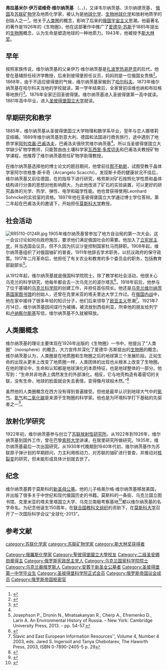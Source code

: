 {{Infobox scientist
|name              = 弗拉基米尔·伊万诺维奇·维尔纳茨基
|image             = File:1934-V I Vernadsky.jpg
|image_size        =  200px
|caption           = 1934年的维尔纳茨基
|birth_date        = {{Birth date|1863|3|12}}
|birth_place       = [[File:Flag_of_Russia.svg|22px]] [[俄罗斯帝国|俄罗斯帝国]][[圣彼得堡|圣彼得堡]]
|death_date        = {{Death date and age|1945|1|6|1863|3|12}}
|death_place       = {{USSR}}[[莫斯科|莫斯科]]
|residence         = 
|citizenship       = 
|nationality       =  {{USSR}}
|ethnicity         = 
|field             =  [[地球化学|地球化学]]、[[生物地球化学|生物地球化学]]、[[放射性定年法|放射性定年法]]
|work_institutions =  
|alma_mater        =  [[圣彼得堡国立大学|圣彼得堡国立大学]]
|doctoral_advisor  = 
|doctoral_students = 
|known_for         = [[人类圈|人类圈]]<br>[[生物地球化学|生物地球化学]]
|author_abbrev_bot = 
|author_abbrev_zoo = 
|influences        = 
|influenced        = 
|prizes            = [[斯大林奖|斯大林奖]]（1943年）
|religion          = 
|footnotes         = 
|signature         = Vernadsky Vladimir Ivanovich signature.png
}}
'''弗拉基米尔·伊万诺维奇·维尔纳茨基''' （{{lang-uk|Володимир Іванович Вернадський}}、{{lang-ru|Влади́мир Ива́нович Верна́дский}}，{{bd|1863年|3月12日|1945年|1月6日}})，又译韦尔纳茨基、沃尔纳德茨基， [[俄国|俄国]]及[[苏联|苏联]][[矿物学|矿物学]]及地质化学家，被认为是[[地球化学|地球化学]]、[[生物地球化学|生物地球化学]]和放射地质学的创始人之一<ref name="the_biosphere_and_noosphere_reader_a02">{{Cite book|last1=Samson|first1=Paul R.|last2=Pitt|first2=David C.|title=The Biosphere and Noosphere Reader: Global Environment, Society, and Change|year=1999|publisher=Routledge|location=London|isbn=978-0-415-16644-7}}</ref>。他关于[[人类圈|人类圈]]的概念，影响了后来的[[俄国宇宙主义|俄国宇宙主义]]思潮。他最著名的著作是1926年的《生物圈》，他在这部著作中推广了[[爱德华·苏斯|爱德华·苏斯]]于1885年提出的[[生物圈|生物圈]]概念，认为生命是塑造地球的一种地质力。1943年，他被授予[[斯大林奖|斯大林奖]]。

==早年==
按照家族传说，维尔纳茨基的父亲伊万·维尔纳茨基是[[扎波罗热哥萨克|扎波罗热哥萨克]]的后代，他曾在基辅担任经济学教授，后来到彼得堡担任议员，妈妈则是一位俄国女贵族<ref>{{cite web|title=V.I.Vernadsky|url=http://www.tstu.ru/eng/kultur/nauka/vernad/uchver.htm|accessdate=2014-10-30|deadurl=yes|archiveurl=https://web.archive.org/web/20080430170252/http://www.tstu.ru/eng/kultur/nauka/vernad/uchver.htm|archivedate=2008-04-30}}</ref>。1868年，由于不适应彼得堡的气候，维尔纳茨基家搬到了[[哈尔科夫|哈尔科夫]]。1873年维尔纳茨基在哈尔科夫当地的学校就读，第一学年结束后，全家曾前往维也纳和布拉格等地旅行<ref name="bio">{{cite web|title=biography|url=http://www.tstu.ru/win/kultur/nauka/vernad/biover.htm|accessdate=2014-11-03|archive-date=2022-01-23|archive-url=https://web.archive.org/web/20220123071013/https://www.tstu.ru/win/kultur/nauka/vernad/biover.htm}}</ref>。1876年全家迁回圣彼得堡。维尔纳茨基进入圣彼得堡第一高中就读。1881年高中毕业，进入[[圣彼得堡国立大学|圣彼得堡国立大学]]就读。

==早期研究和教学==
1885年，维尔纳茨基从圣彼得堡国立大学物理和数学系毕业，翌年与恋人娜塔莉亚结婚。1889年维尔纳茨基到意大利、德国和法国进行商务旅行，途中遇到了地质学家[[阿列克塞·巴甫洛夫|阿列克塞·巴甫洛夫]]，巴甫洛夫很欣赏维尔纳茨基<ref name="bio"/>。所以当圣彼得堡国立大学缺少矿物学教师，只能暂由由土壤科学家[[瓦西里·多库切夫|瓦西里·多库切夫]]和巴甫洛夫教授矿物学课程，他推荐了维尔纳茨基担任矿物学助理教授。

在维尔纳茨基选择他的博士论文的题目期间，他曾前往[[那不勒斯|那不勒斯]]，试图受教于晶体学家阿尔坎格鲁·斯卡奇（Arcangelo Scacchi）。发现斯卡奇的健康状况不佳后，维尔纳茨基又前往德国，在{{Link-de|保罗·格劳斯|Paul Heinrich von Groth}}的指导下进行研究，格劳斯对矿石按照化学性质和晶体结构进行分类的思想对他影响颇大，为此他改进了矿石的实验装置，可以更好的研究晶体的光学、热学、弹性、电学和磁学性能。他也曾获得使用Leonhard Sohncke的实验室的资格。1897年他在圣彼得堡国立大学通过博士学位答辩。第二年起在巴甫洛夫的邀请下，开始担任[[莫斯科大学|莫斯科大学]]教授。

==社会活动==
[[File:RR5110-0124R.jpg|thumb]]
1905年维尔纳茨基曾参加了地方自治局的第一次大会。这一会议讨论如何向政府施压，要求他们满足俄国社会的需要。他加入了[[立憲民主黨_(俄羅斯)|立宪民主党]]，并当选国会议员，但不久因为抗议沙皇控制国家杜马而辞职。1908年起，维尔纳茨基组织了对俄国铀矿的普查。1911年他辞去学术职务，以抗议政府的保守政策。1917年二月革命后，他担任了有关农业和教育的多个委员会的职务，包括教育部副部长<ref>Josephson P., Dronin N., Mnatsakanyan R., Cherp A., Efremenko D., Larin A. An Environmental History of Russia. – New York: Cambridge University Press, 2013. – pp. 54-57.</ref>。

从1912年起，维尔纳茨基就是俄国科学院院士。除了教学和社会活动，他很关心乌克兰的科学研究，他每年都会去一次乌克兰的波尔塔瓦<ref>{{cite web|title=poltava|url=http://welcome-to-poltava.com.ua/read/vladimir_vernadsky|accessdate=2014-10-03|archive-url=https://web.archive.org/web/20141103165152/http://welcome-to-poltava.com.ua/read/vladimir_vernadsky|archive-date=2014-11-03|dead-url=yes}}</ref>。1918年前后，他参与了位于基辅的[[乌克兰国家科学院|乌克兰科学院]]的创建工作，并担任首任院长。他还是[[乌克兰维尔纳茨基国家图书馆|乌克兰维尔纳茨基国家图书馆]]的创始人，还曾在克里米亚的塔夫里达大学工作过。在[[俄国内战|俄国内战]]中，他在家中接待了很多年轻的知识分子，他们后来领导了[[欧亚主义|欧亚主义]]思潮<ref>Slavic and East European Information Resources'', Volume 4, Number 4 2003, eds. Jared S. Ingersoll and Tanya Chebotarev, The Haworth Press, 2003,  ISBN 0-7890-2405-5 p. 29</ref>。1921年7月14日，维尔纳茨基因间谍行为被捕，被流放到西伯利亚，所幸他的朋友给列宁和[[卢纳察尔斯基|卢纳察尔斯基]]写信，维尔纳茨基不久就被释放。

==人类圈概念==

维尔纳茨基的理论主要体现在1926年出版的《生物圈》一书中，他提出了“人类圈”（noosphere）的概念，大力宣传并深化了爱德华·苏斯提出的[[生物圈|生物圈]]的概念。维尔纳茨基认为，人类圈是在地质圈和生物圈之后的地球第三个发展阶段。正如生命的出现从更本上改变了地质圈一样，人类团体的出现也从根本上改变了生物圈。在他的理论中，生命和认知都是地球演化的本质特征，也是地球整体的一部分。他写到：“生命并非地表上偶然发生的外部演化。相反，它与地壳构造有着密切的关联，没有生命，地球的脸面就会失去表情，变得像月球般木然。”<ref>{{cite book|author=凯文·凯利|title=《失控》，岩石乃节奏缓慢的生命（1）|publisher=新星出版社|year=2010}}</ref>

虽然他的人类圈概念在西方没有得到普遍接受。但他是最早认识到地球大气中的[[氧气|氧气]]、[[氮气|氮气]]和[[二氧化碳|二氧化碳]]是来源于生物圈的科学家。他也是为环境科学打下基础的先驱者之一<ref>{{cite book|author=S.R. Weart|title=The Discovery of Global Warming|publisher=Cambridge, Harvard Press|year=2003}}</ref>。

==放射化学研究==
1922年初，维尔纳茨基参与创立了[[苏联放射性研究所|苏联放射性研究所]]。从1922年到1926年，维尔纳茨基到国外工作，曾在巴黎[[索邦大学|索邦大学]]讲课，在居里研究所做研究。1935年，维尔纳茨基最后一次出国研究。从1930年代晚期到1940年代初，维尔纳茨基作为苏联原子弹计划的早期顾问，力主利用核动力、对苏联的铀矿进行普查，并推动对[[核裂变|核裂变]]的研究，但未能形成具体计划就去世了。

==纪念==
维尔纳茨基葬于莫斯科的[[新圣母公墓|新圣母公墓]]。他的儿子格奥尔格·维尔纳茨基移居美国，并出版了很多关于中世纪和现代俄国历史的书籍。莫斯科的一条街、乌克兰国立图书馆、克里米亚的塔夫里塔国立大学、乌克兰南极考察基地<ref>{{cite web|title=NASC|url=http://www.uac.gov.ua/en/SitePages/Home/AboutNASC.aspx|accessdate=2014-10-04|archive-url=https://archive.is/20140228111037/http://www.uac.gov.ua/en/SitePages/Home/AboutNASC.aspx|archive-date=2014-02-28|dead-url=yes}}</ref>都以维尔纳茨基的名字命名。为纪念他诞生150周年，在[[联合国教科文组织|联合国教科文组织]]的资助下，在[[莫斯科大学|莫斯科大学]]召开了一次国际科学会议“全球化-2013”。

==参考文献==
{{reflist|2}}

{{Authority control}}
{{DEFAULTSORT:Vernadsky, Vladimir Ivanovich}}
[[Category:俄羅斯化學家|Category:俄羅斯化學家]]
[[category:苏联化学家|category:苏联化学家]]
[[category:苏联矿物学家|category:苏联矿物学家]]
[[category:斯大林奖获得者|category:斯大林奖获得者]]
[[Category:聖彼得堡國立大學校友|Category:聖彼得堡國立大學校友]]
[[Category:二级圣安娜勋章得主|Category:二级圣安娜勋章得主]]
[[Category:俄罗斯宪政民主党人|Category:俄罗斯宪政民主党人]]
[[Category:乌克兰国家科学院院士|Category:乌克兰国家科学院院士]]
[[Category:乌克兰裔俄罗斯人|Category:乌克兰裔俄罗斯人]]
[[Category:安葬于新圣女公墓者|Category:安葬于新圣女公墓者]]
[[Category:圣彼得堡第一中学毕业生|Category:圣彼得堡第一中学毕业生]]
[[Category:圣彼得堡科学院正式会员|Category:圣彼得堡科学院正式会员]]
[[Category:俄罗斯帝国议会成员|Category:俄罗斯帝国议会成员]]
[[Category:俄罗斯帝国枢密官|Category:俄罗斯帝国枢密官]]